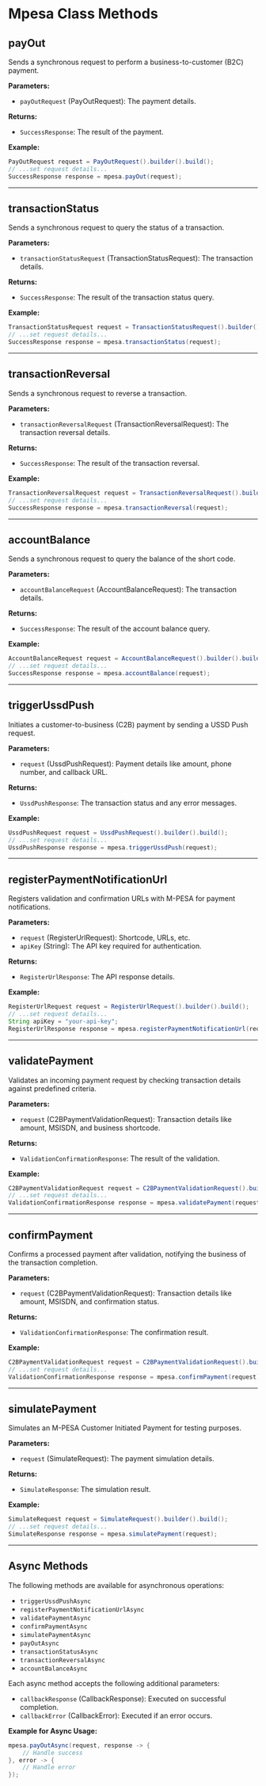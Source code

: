 # Mpesa Class Methods

## payOut

Sends a synchronous request to perform a business-to-customer (B2C) payment.

**Parameters:**

- `payOutRequest` (PayOutRequest): The payment details.

**Returns:**

- `SuccessResponse`: The result of the payment.

**Example:**

```java
PayOutRequest request = PayOutRequest().builder().build();
// ...set request details...
SuccessResponse response = mpesa.payOut(request);
```

---

## transactionStatus

Sends a synchronous request to query the status of a transaction.

**Parameters:**

- `transactionStatusRequest` (TransactionStatusRequest): The transaction details.

**Returns:**

- `SuccessResponse`: The result of the transaction status query.

**Example:**

```java
TransactionStatusRequest request = TransactionStatusRequest().builder().build();
// ...set request details...
SuccessResponse response = mpesa.transactionStatus(request);
```

---

## transactionReversal

Sends a synchronous request to reverse a transaction.

**Parameters:**

- `transactionReversalRequest` (TransactionReversalRequest): The transaction reversal details.

**Returns:**

- `SuccessResponse`: The result of the transaction reversal.

**Example:**

```java
TransactionReversalRequest request = TransactionReversalRequest().builder().build();
// ...set request details...
SuccessResponse response = mpesa.transactionReversal(request);
```

---

## accountBalance

Sends a synchronous request to query the balance of the short code.

**Parameters:**

- `accountBalanceRequest` (AccountBalanceRequest): The transaction details.

**Returns:**

- `SuccessResponse`: The result of the account balance query.

**Example:**

```java
AccountBalanceRequest request = AccountBalanceRequest().builder().build();
// ...set request details...
SuccessResponse response = mpesa.accountBalance(request);
```

---

## triggerUssdPush

Initiates a customer-to-business (C2B) payment by sending a USSD Push request.

**Parameters:**

- `request` (UssdPushRequest): Payment details like amount, phone number, and callback URL.

**Returns:**

- `UssdPushResponse`: The transaction status and any error messages.

**Example:**

```java
UssdPushRequest request = UssdPushRequest().builder().build();
// ...set request details...
UssdPushResponse response = mpesa.triggerUssdPush(request);
```

---

## registerPaymentNotificationUrl

Registers validation and confirmation URLs with M-PESA for payment notifications.

**Parameters:**

- `request` (RegisterUrlRequest): Shortcode, URLs, etc.
- `apiKey` (String): The API key required for authentication.

**Returns:**

- `RegisterUrlResponse`: The API response details.

**Example:**

```java
RegisterUrlRequest request = RegisterUrlRequest().builder().build();
// ...set request details...
String apiKey = "your-api-key";
RegisterUrlResponse response = mpesa.registerPaymentNotificationUrl(request, apiKey);
```

---

## validatePayment

Validates an incoming payment request by checking transaction details against predefined criteria.

**Parameters:**

- `request` (C2BPaymentValidationRequest): Transaction details like amount, MSISDN, and business shortcode.

**Returns:**

- `ValidationConfirmationResponse`: The result of the validation.

**Example:**

```java
C2BPaymentValidationRequest request = C2BPaymentValidationRequest().builder().build();
// ...set request details...
ValidationConfirmationResponse response = mpesa.validatePayment(request);
```

---

## confirmPayment

Confirms a processed payment after validation, notifying the business of the transaction completion.

**Parameters:**

- `request` (C2BPaymentValidationRequest): Transaction details like amount, MSISDN, and confirmation status.

**Returns:**

- `ValidationConfirmationResponse`: The confirmation result.

**Example:**

```java
C2BPaymentValidationRequest request = C2BPaymentValidationRequest().builder().build();
// ...set request details...
ValidationConfirmationResponse response = mpesa.confirmPayment(request);
```

---

## simulatePayment

Simulates an M-PESA Customer Initiated Payment for testing purposes.

**Parameters:**

- `request` (SimulateRequest): The payment simulation details.

**Returns:**

- `SimulateResponse`: The simulation result.

**Example:**

```java
SimulateRequest request = SimulateRequest().builder().build();
// ...set request details...
SimulateResponse response = mpesa.simulatePayment(request);
```

---

## Async Methods

The following methods are available for asynchronous operations:

- `triggerUssdPushAsync`
- `registerPaymentNotificationUrlAsync`
- `validatePaymentAsync`
- `confirmPaymentAsync`
- `simulatePaymentAsync`
- `payOutAsync`
- `transactionStatusAsync`
- `transactionReversalAsync`
- `accountBalanceAsync`

Each async method accepts the following additional parameters:

- `callbackResponse` (CallbackResponse): Executed on successful completion.
- `callbackError` (CallbackError): Executed if an error occurs.

**Example for Async Usage:**

```java
mpesa.payOutAsync(request, response -> {
    // Handle success
}, error -> {
    // Handle error
});
```
